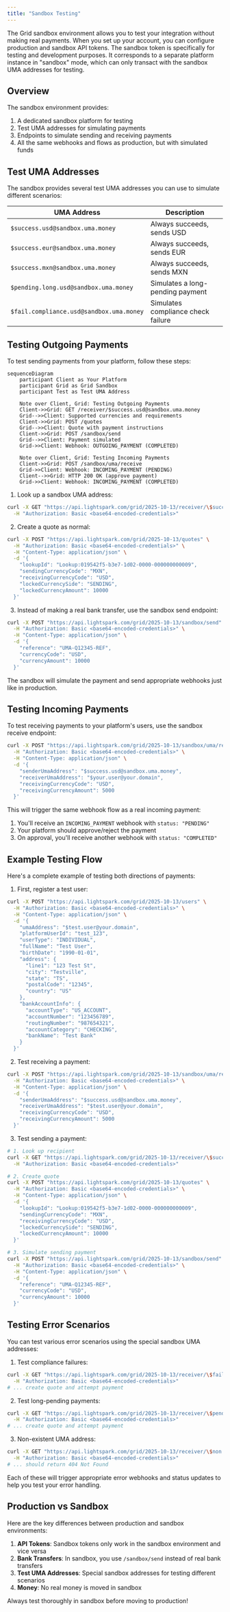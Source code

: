 ```yaml
---
title: "Sandbox Testing"
---
```

The Grid sandbox environment allows you to test your integration without making real payments. When you set up your account, you can configure production and sandbox API tokens. The sandbox token is specifically for testing and development purposes.
It corresponds to a separate platform instance in "sandbox" mode, which can only transact with the sandbox UMA addresses for testing.

## Overview

The sandbox environment provides:

1. A dedicated sandbox platform for testing
2. Test UMA addresses for simulating payments
3. Endpoints to simulate sending and receiving payments
4. All the same webhooks and flows as production, but with simulated funds

## Test UMA Addresses

The sandbox provides several test UMA addresses you can use to simulate different scenarios:

| UMA Address | Description |
|------------|-------------|
| `$success.usd@sandbox.uma.money` | Always succeeds, sends USD |
| `$success.eur@sandbox.uma.money` | Always succeeds, sends EUR |
| `$success.mxn@sandbox.uma.money` | Always succeeds, sends MXN |
| `$pending.long.usd@sandbox.uma.money` | Simulates a long-pending payment |
| `$fail.compliance.usd@sandbox.uma.money` | Simulates compliance check failure |

## Testing Outgoing Payments

To test sending payments from your platform, follow these steps:

```mermaid
sequenceDiagram
    participant Client as Your Platform
    participant Grid as Grid Sandbox
    participant Test as Test UMA Address

    Note over Client, Grid: Testing Outgoing Payments
    Client->>Grid: GET /receiver/$success.usd@sandbox.uma.money
    Grid-->>Client: Supported currencies and requirements
    Client->>Grid: POST /quotes
    Grid-->>Client: Quote with payment instructions
    Client->>Grid: POST /sandbox/send
    Grid-->>Client: Payment simulated
    Grid->>Client: Webhook: OUTGOING_PAYMENT (COMPLETED)

    Note over Client, Grid: Testing Incoming Payments
    Client->>Grid: POST /sandbox/uma/receive
    Grid->>Client: Webhook: INCOMING_PAYMENT (PENDING)
    Client-->>Grid: HTTP 200 OK (approve payment)
    Grid->>Client: Webhook: INCOMING_PAYMENT (COMPLETED)
```

1. Look up a sandbox UMA address:

```bash
curl -X GET "https://api.lightspark.com/grid/2025-10-13/receiver/\$success.usd@sandbox.uma.money" \
  -H "Authorization: Basic <base64-encoded-credentials>"
```

2. Create a quote as normal:

```bash
curl -X POST "https://api.lightspark.com/grid/2025-10-13/quotes" \
  -H "Authorization: Basic <base64-encoded-credentials>" \
  -H "Content-Type: application/json" \
  -d '{
    "lookupId": "Lookup:019542f5-b3e7-1d02-0000-000000000009",
    "sendingCurrencyCode": "MXN",
    "receivingCurrencyCode": "USD",
    "lockedCurrencySide": "SENDING",
    "lockedCurrencyAmount": 10000
  }'
```

3. Instead of making a real bank transfer, use the sandbox send endpoint:

```bash
curl -X POST "https://api.lightspark.com/grid/2025-10-13/sandbox/send" \
  -H "Authorization: Basic <base64-encoded-credentials>" \
  -H "Content-Type: application/json" \
  -d '{
    "reference": "UMA-Q12345-REF",
    "currencyCode": "USD",
    "currencyAmount": 10000
  }'
```

The sandbox will simulate the payment and send appropriate webhooks just like in production.

## Testing Incoming Payments

To test receiving payments to your platform's users, use the sandbox receive endpoint:

```bash
curl -X POST "https://api.lightspark.com/grid/2025-10-13/sandbox/uma/receive" \
  -H "Authorization: Basic <base64-encoded-credentials>" \
  -H "Content-Type: application/json" \
  -d '{
    "senderUmaAddress": "$success.usd@sandbox.uma.money",
    "receiverUmaAddress": "$your.user@your.domain",
    "receivingCurrencyCode": "USD",
    "receivingCurrencyAmount": 5000
  }'
```

This will trigger the same webhook flow as a real incoming payment:

1. You'll receive an `INCOMING_PAYMENT` webhook with `status: "PENDING"`
2. Your platform should approve/reject the payment
3. On approval, you'll receive another webhook with `status: "COMPLETED"`

## Example Testing Flow

Here's a complete example of testing both directions of payments:

1. First, register a test user:

```bash
curl -X POST "https://api.lightspark.com/grid/2025-10-13/users" \
  -H "Authorization: Basic <base64-encoded-credentials>" \
  -H "Content-Type: application/json" \
  -d '{
    "umaAddress": "$test.user@your.domain",
    "platformUserId": "test_123",
    "userType": "INDIVIDUAL",
    "fullName": "Test User",
    "birthDate": "1990-01-01",
    "address": {
      "line1": "123 Test St",
      "city": "Testville",
      "state": "TS",
      "postalCode": "12345",
      "country": "US"
    },
    "bankAccountInfo": {
      "accountType": "US_ACCOUNT",
      "accountNumber": "123456789",
      "routingNumber": "987654321",
      "accountCategory": "CHECKING",
      "bankName": "Test Bank"
    }
  }'
```

2. Test receiving a payment:

```bash
curl -X POST "https://api.lightspark.com/grid/2025-10-13/sandbox/uma/receive" \
  -H "Authorization: Basic <base64-encoded-credentials>" \
  -H "Content-Type: application/json" \
  -d '{
    "senderUmaAddress": "$success.usd@sandbox.uma.money",
    "receiverUmaAddress": "$test.user@your.domain",
    "receivingCurrencyCode": "USD",
    "receivingCurrencyAmount": 5000
  }'
```

3. Test sending a payment:

```bash
# 1. Look up recipient
curl -X GET "https://api.lightspark.com/grid/2025-10-13/receiver/\$success.usd@sandbox.uma.money" \
  -H "Authorization: Basic <base64-encoded-credentials>"

# 2. Create quote
curl -X POST "https://api.lightspark.com/grid/2025-10-13/quotes" \
  -H "Authorization: Basic <base64-encoded-credentials>" \
  -H "Content-Type: application/json" \
  -d '{
    "lookupId": "Lookup:019542f5-b3e7-1d02-0000-000000000009",
    "sendingCurrencyCode": "MXN",
    "receivingCurrencyCode": "USD",
    "lockedCurrencySide": "SENDING",
    "lockedCurrencyAmount": 10000
  }'

# 3. Simulate sending payment
curl -X POST "https://api.lightspark.com/grid/2025-10-13/sandbox/send" \
  -H "Authorization: Basic <base64-encoded-credentials>" \
  -H "Content-Type: application/json" \
  -d '{
    "reference": "UMA-Q12345-REF",
    "currencyCode": "USD",
    "currencyAmount": 10000
  }'
```

## Testing Error Scenarios

You can test various error scenarios using the special sandbox UMA addresses:

1. Test compliance failures:

```bash
curl -X GET "https://api.lightspark.com/grid/2025-10-13/receiver/\$fail.compliance.usd@sandbox.uma.money" \
  -H "Authorization: Basic <base64-encoded-credentials>"
# ... create quote and attempt payment
```

2. Test long-pending payments:

```bash
curl -X GET "https://api.lightspark.com/grid/2025-10-13/receiver/\$pending.long.usd@sandbox.uma.money" \
  -H "Authorization: Basic <base64-encoded-credentials>"
# ... create quote and attempt payment
```

3. Non-existent UMA address:

```bash
curl -X GET "https://api.lightspark.com/grid/2025-10-13/receiver/\$non.existent.usd@sandbox.uma.money" \
  -H "Authorization: Basic <base64-encoded-credentials>"
# ... should return 404 Not Found
```

Each of these will trigger appropriate error webhooks and status updates to help you test your error handling.

## Production vs Sandbox

Here are the key differences between production and sandbox environments:

1. **API Tokens**: Sandbox tokens only work in the sandbox environment and vice versa
2. **Bank Transfers**: In sandbox, you use `/sandbox/send` instead of real bank transfers
3. **Test UMA Addresses**: Special sandbox addresses for testing different scenarios
4. **Money**: No real money is moved in sandbox

Always test thoroughly in sandbox before moving to production!
